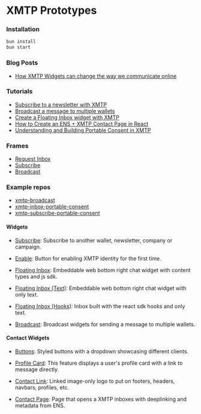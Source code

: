 # XMTP Prototypes

### Installation

```bash
bun install
bun start
```

### Blog Posts

- [How XMTP Widgets can change the way we communicate online](/Posts/Contact)

### Tutorials

- [Subscribe to a newsletter with XMTP](/Tutorials/Subscribe)
- [Broadcast a message to multiple wallets](/Tutorials/Broadcast)
- [Create a Floating Inbox widget with XMTP](/Tutorials/FloatingInbox)
- [How to Create an ENS + XMTP Contact Page in React](/Tutorials/ContactPage)
- [Understanding and Building Portable Consent in XMTP](/Tutorials/PortableConsent)

### Frames

- [Request Inbox](/Frames/RequestInbox)
- [Subscribe](/Frames/Subscribe)
- [Broadcast](/Frames/Broadcast)

### Example repos

- [xmtp-broadcast](https://github.com/fabriguespe/xmtp-broadcast)
- [xmtp-inbox-portable-consent](https://github.com/fabriguespe/xmtp-inbox-portable-consent)
- [xmtp-subscribe-portable-consent](https://github.com/fabriguespe/xmtp-subscribe-portable-consent)

#### Widgets

- [Subscribe](/Widgets/Subscribe): Subscribe to another wallet, newsletter, company or campaign.

- [Enable](/Widgets/Enable): Button for enabling XMTP identity for the first time.

- [Floating Inbox](/Widgets/FloatingInbox): Embeddable web bottom right chat widget with content types and js sdk.

- [Floating Inbox (Text)](/Widgets/FloatingInbox-text): Embeddable web bottom right chat widget with only text.

- [Floating Inbox (Hooks)](/Widgets/FloatingInbox-hooks): Inbox built with the react sdk hooks and only text.

- [Broadcast](/Widgets/Broadcast): Broadcast widgets for sending a message to multiple wallets.

#### Contact Widgets

- [Buttons](/Widgets/Contact/Buttons): Styled buttons with a dropdown showcasing different clients.

- [Profile Card](/Widgets/Contact/ProfileCard): This feature displays a user's profile card with a link to message directly.

- [Contact Link](/Widgets/Contact/ContactLink): Linked image-only logo to put on footers, headers, navbars, profiles, etc.

- [Contact Page](/Widgets/Contact/ContactPage): Page that opens a XMTP inboxes with deeplinking and metadata from ENS.
